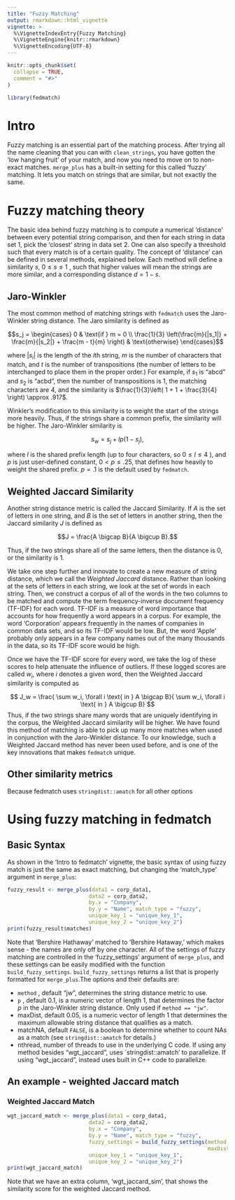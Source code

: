 ```yaml
---
title: "Fuzzy Matching"
output: rmarkdown::html_vignette
vignette: >
  %\VignetteIndexEntry{Fuzzy Matching}
  %\VignetteEngine{knitr::rmarkdown}
  %\VignetteEncoding{UTF-8}
---
```


```r
knitr::opts_chunk$set(
  collapse = TRUE,
  comment = "#>"
)
```

```r
library(fedmatch)
```

# Intro

Fuzzy matching is an essential part of the matching process. After trying all the name cleaning that you can with `clean_strings`, you have gotten the 'low hanging fruit' of your match, and now you need to move on to non-exact matches. `merge_plus` has a built-in setting for this called 'fuzzy' matching. It lets you match on strings that are similar, but not exactly the same.

# Fuzzy matching theory

The basic idea behind fuzzy matching is to compute a numerical 'distance' between every potential string comparison, and then for each string in data set 1, pick the 'closest' string in data set 2. One can also specify a threshold such that every match is of a certain quality. The concept of 'distance' can be defined in several methods, explained below. Each method will define a similarity $s$, $0 \leq s \leq 1$ , such that higher values will mean the strings are more similar, and a corresponding distance $d = 1 - s$.

## Jaro-Winkler

The most common method of matching strings with `fedmatch` uses the Jaro-Winkler string distance. The Jaro similarity is defined as

$$s_j = \begin{cases} 0 &  \text{if } m = 0 \\ \frac{1}{3} \left(\frac{m}{|s_1|} + \frac{m}{|s_2|} + \frac{m - t}{m} \right) & \text{otherwise} \end{cases}$$

where $|s_i|$ is the length of the $i$th string, $m$ is the number of characters that match, and $t$ is the number of transpositions (the number of letters to be interchanged to place them in the proper order.) For example, if $s_1$ is "abcd" and $s_2$ is "acbd", then the number of transpositions is 1, the matching characters are 4, and the similarity is $\frac{1}{3}\left( 1 + 1 + \frac{3}{4} \right) \approx .917$.

Winkler's modification to this similarity is to weight the start of the strings more heavily. Thus, if the strings share a common prefix, the similarity will be higher. The Jaro-Winkler similarity is

$$s_w = s_j + l p (1-s_j),$$

where $l$ is the shared prefix length (up to four characters, so $0 \leq l \leq 4$ ), and $p$ is just user-defined constant, $0 < p \leq .25$, that defines how heavily to weight the shared prefix. $p=.1$ is the default used by `fedmatch`.

## Weighted Jaccard Similarity

Another string distance metric is called the Jaccard Similarity. If $A$ is the set of letters in one string, and $B$ is the set of letters in another string, then the Jaccard similarity $J$ is defined as

$$J = \frac{A \bigcap B}{A \bigcup B}.$$

Thus, if the two strings share all of the same letters, then the distance is 0, or the similarity is 1.

We take one step further and innovate to create a new measure of string distance, which we call the *Weighted Jaccard* distance. Rather than looking at the sets of letters in each string, we look at the set of words in each string. Then, we construct a corpus of all of the words in the two columns to be matched and compute the term frequency-inverse document frequency (TF-IDF) for each word. TF-IDF is a measure of word importance that accounts for how frequently a word appears in a corpus. For example, the word 'Corporation' appears frequently in the names of companies in common data sets, and so its TF-IDF would be low. But, the word 'Apple' probably only appears in a few company names out of the many thousands in the data, so its TF-IDF score would be high.

Once we have the TF-IDF score for every word, we take the log of these scores to help attenuate the influence of outliers. If these logged scores are called $w_i$, where $i$ denotes a given word, then the Weighted Jaccard similarity is computed as

$$ J_w = \frac{ \sum w_i, \forall i \text{ in } A \bigcap B}{ \sum w_i, \forall i \text{ in } A \bigcup B} $$ Thus, if the two strings share many words that are uniquely identifying in the corpus, the Weighted Jaccard similarity will be higher. We have found this method of matching is able to pick up many more matches when used in conjunction with the Jaro-Winkler distance. To our knowledge, such a Weighted Jaccard method has never been used before, and is one of the key innovations that makes `fedmatch` unique.\

## Other similarity metrics

Because fedmatch uses `stringdist::amatch` for all other options

# Using fuzzy matching in fedmatch

## Basic Syntax

As shown in the 'Intro to fedmatch' vignette, the basic syntax of using fuzzy match is just the same as exact matching, but changing the 'match_type' argument in `merge_plus`:

```r
fuzzy_result <- merge_plus(data1 = corp_data1, 
                          data2 = corp_data2,
                          by.x = "Company",
                          by.y = "Name", match_type = "fuzzy", 
                          unique_key_1 = "unique_key_1",
                          unique_key_2 = "unique_key_2")
print(fuzzy_result$matches)
```

Note that 'Bershire Hathaway' matched to 'Bershire Hataway,' which makes sense - the names are only off by one character. All of the settings of fuzzy matching are controlled in the 'fuzzy_settings' argument of `merge_plus`, and these settings can be easily modified with the function `build_fuzzy_settings`. `build_fuzzy_settings` returns a list that is properly formatted for `merge_plus`.The options and their defaults are: 

- `method` , default "jw", determines the string distance metric to use.
- `p` , default 0.1, is a numeric vector of length 1, that determines the factor $p$ in the Jaro-Winkler string distance. Only used if `method == "jw"`.
- maxDist, default 0.05, is a numeric vector of length 1 that determines the maximum allowable string distance that qualifies as a match.
- matchNA, default `FALSE`, is a boolean to determine whether to count NAs as a match (see `stringdist::amatch` for details.)
- nthread, number of threads to use in the underlying C code. If using any method besides "wgt_jaccard", uses `stringdist::amatch' to parallelize. If using "wgt_jaccard", instead uses built in C++ code to parallelize.

## An example - weighted Jaccard match

### Weighted Jaccard Match
```r
wgt_jaccard_match <- merge_plus(data1 = corp_data1, 
                          data2 = corp_data2,
                          by.x = "Company",
                          by.y = "Name", match_type = "fuzzy", 
                          fuzzy_settings = build_fuzzy_settings(method = "wgt_jaccard",
                                                                maxDist = .5),
                          unique_key_1 = "unique_key_1",
                          unique_key_2 = "unique_key_2")
print(wgt_jaccard_match)
```

Note that we have an extra column, 'wgt_jaccard_sim', that shows the similarity score for the weighted Jaccard method.
